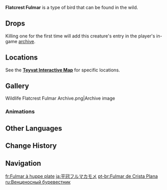 {{About|the wildlife|the furnishing|Flatcrest Fulmar (Furnishing)}}
{{Wildlife Infobox
|image       = Flatcrest Fulmar Icon.png
|type        = Wildlife
|family      = Birds
|group       = Fulmars
|location    = 
|description = A large sea bird that dwells in Fontaine. This bird earned the name Flatcrest Fulmar for its straight and white feathered crest.<br>As a kind of bird that preys on fish, the Flatcrest Fulmar is extremely adept at tracking shoals of fish. Therefore, as some documents describe, seasoned fishers will not drive away the Flatcrest Fulmars that hunt near their ships, choosing instead to coexist with them.
}}
'''Flatcrest Fulmar''' is a type of bird that can be found in the wild.

==Drops==
{{Card|Fowl|1}}

Killing one for the first time will add this creature's entry in the player's in-game [[archive]].

==Locations==
See the '''[https://act.hoyolab.com/ys/app/interactive-map/index.html#/map/2?shown_types=515 Teyvat Interactive Map]''' for specific locations.

==Gallery==
<gallery>
Wildlife Flatcrest Fulmar Archive.png|Archive image
</gallery>

===Animations===
{{Preview
|file1    = Flatcrest Fulmar Idle Flapping Wings
|caption1 = Flapping Wings

|file2    = Flatcrest Fulmar Idle Hopping
|caption2 = Hopping

|file3    = Flatcrest Fulmar Idle Looking Around
|caption3 = Looking Around

|file4    = Flatcrest Fulmar Idle Pecking
|caption4 = Pecking
}}

==Other Languages==
{{Other Languages
|en      = Flatcrest Fulmar
|zhs     = 平冠鹱
|zhs_rm  = Píngguān-hù
|zht     = 平冠鸌
|zht_rm  = Píngguān-hù
|zh_tl   = 
|ja      = 平冠フルマカモメ
|ja_rm   = Hirakanmuri Furuma Kamone
|ja_tl   = 
|ko      = 납작 머리 슴새
|ko_tl   = Flat Head Shearwater
|es      = Fulmar crestiplano
|es_tl   = Flatcrest Fulmar
|fr      = Fulmar à huppe plate
|fr_tl   = Flatcrest Fulmar
|ru      = Венценосный буревестник
|ru_tl   = Crowned {{w|Petrel}}
|th      = นกจมูกหลอดหัวมงกุฎ
|th_rm   = 
|th_tl   = 
|vi      = Chim Mào Bằng
|vi_tl   = 
|de      = Flachkopf-Sturmvogel
|de_tl   = Flathead Petrel
|id      = Flatcrest Fulmar
|pt      = Fulmar de Crista Plana
|pt_tl   = 
|tr      = Düz Başlı Dalgıç Kuşu
|tr_tl   = Flat-Headed {{W|Loon}}
|it      = Procellaria crestapiatta
|it_tl   = Flat-crested Petrel
}}

==Change History==
{{Change History|4.0}}

==Navigation==
{{Wildlife Navbox}}

[[fr:Fulmar à huppe plate]]
[[ja:平冠フルマカモメ]]
[[pt-br:Fulmar de Crista Plana]]
[[ru:Венценосный буревестник]]